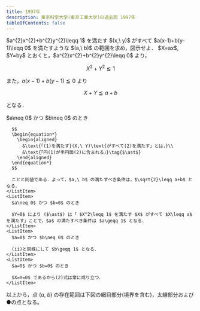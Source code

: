 ```yaml
---
title: 1997年
description: 東京科学大学(東京工業大学)の過去問 1997年
tableOfContents: false
---
```



<Tabs>
<TabItem label="問題">
  <Card>
    $a^{2}x^{2}+b^{2}y^{2}\leqq 1$ を満たす $(x,\ y)$ がすべて $a(x-1)+b(y-1)\leqq 0$ を満たすような $(a,\ b)$ の範囲を求め，図示せよ．
  </Card>
</TabItem>
<TabItem label="解答">
  $X=ax$, $Y=by$ とおくと，$a^{2}x^{2}+b^{2}y^{2}\leqq 0$ より，

$$
\begin{equation}
    X^2+Y^2\leqq 1\tag{1}
\end{equation}
$$

また，$a(x-1)+b(y-1)\leqq 0$ より

$$
\begin{equation}
    X+Y\leqq a+b\tag{2}
\end{equation}
$$

となる．

  <List type="lower-roman">
    <ListItem>
      $a\neq 0$ かつ $b\neq 0$ のとき

      $$
      \begin{equation*}
        \begin{aligned}
          &\text{「(1)を満たす}(X,\ Y)\text{がすべて(2)を満たす」とは，}\\
          &\text{「円(1)が半円面(2)に含まれる」}\tag{$\ast$}
        \end{aligned}
      \end{equation*}
      $$

      ことと同値である．よって，$a,\ b$ の満たすべき条件は，$\sqrt{2}\leqq a+b$ となる．
    </ListItem>
    <ListItem>
      $a\neq 0$ かつ $b=0$ のとき

      $Y=0$ により ($\ast$) は「 $X^2\leqq 1$ を満たす $X$ がすべて $X\leqq a$ を満たす」ことで，$a$ の満たすべき条件は $a\geqq 1$ となる．
    </ListItem>
    <ListItem>
      $a=0$ かつ $b\neq 0$ のとき

      (ii)と同様にして $b\geqq 1$ となる．
    </ListItem>
    <ListItem>
      $a=0$ かつ $b=0$ のとき

      $X=Y=0$ であるから(2)式は常に成り立つ．
    </ListItem>

  </List>

以上から，点 $(a,\ b)$ の存在範囲は下図の網目部分(境界を含む)，太線部分および●の点となる。

<Dialog client:only>
  <Image
    src={[
      '/past-exams/titech/1997/f1_light.svg',
      '/past-exams/titech/1997/f1_dark.svg',
    ]}
  />
</Dialog>

</TabItem>
</Tabs>

